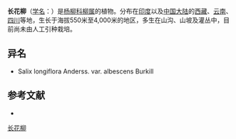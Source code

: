 {{Speciesbox
| name = 长花柳
| status = 
| status_system = 
| image =
| genus = Salix
| species = longiflora
| authority = Anderss.
| subdivision_ranks =[[变种|变种]]
| subdivision =
* 长花柳 ''S. l.'' var. ''longiflora''
* [[小叶长花柳|小叶长花柳]] ''S. l.'' var. ''albescens''
}}

'''长花柳'''（[[学名|学名]]：{{lang|la|''Salix longiflora''}}）是[[杨柳科|杨柳科]][[柳属|柳属]]的植物。分布在[[印度|印度]]以及[[中国大陆|中国大陆]]的[[西藏|西藏]]、[[云南|云南]]、[[四川|四川]]等地，生长于海拔550米至4,000米的地区，多生在山沟、山坡及灌丛中，目前尚未由人工引种栽培。

== 异名 ==
* Salix longiflora Anderss. var. albescens Burkill

== 参考文献 ==
<div class="references-small">
* {{cite web| url =http://www.bioinfo.cn/db05/KmzwSpecies.php?action=view&id=20496| title =长花柳（原变种）| work =《中国高等植物数据库全库》| publisher =中国科学院微生物研究所| author =昆明植物研究所| accessdate =2009-02-25| deadurl =yes| archiveurl =https://web.archive.org/web/20160305020849/http://www.bioinfo.cn/db05/KmzwSpecies.php?action=view&id=20496| archivedate =2016-03-05}}
</div>
{{Taxonbar|from=Q15230900}}

[[Category:柳属|长花柳]]


{{植物小作品}}